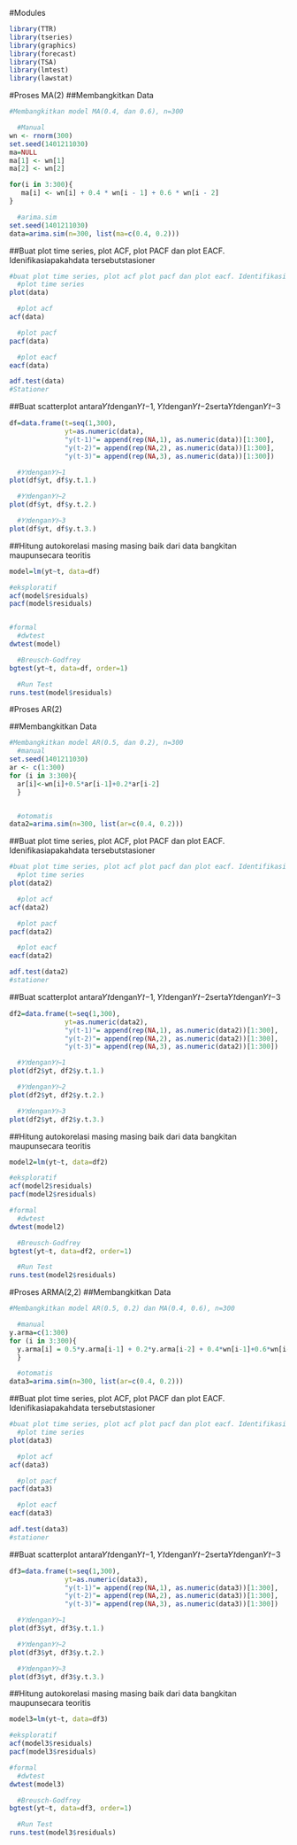 #Modules

```{r}
library(TTR)
library(tseries)
library(graphics)
library(forecast)
library(TSA)
library(lmtest)
library(lawstat)
```

#Proses MA(2) 
##Membangkitkan Data

```{r}
#Membangkitkan model MA(0.4, dan 0.6), n=300

  #Manual
wn <- rnorm(300)
set.seed(1401211030)
ma=NULL
ma[1] <- wn[1]
ma[2] <- wn[2]

for(i in 3:300){
   ma[i] <- wn[i] + 0.4 * wn[i - 1] + 0.6 * wn[i - 2] 
}

  #arima.sim
set.seed(1401211030)
data=arima.sim(n=300, list(ma=c(0.4, 0.2)))
```

##Buat plot time series, plot ACF, plot PACF dan plot EACF. Idenifikasiapakahdata tersebutstasioner

```{r}
#buat plot time series, plot acf plot pacf dan plot eacf. Identifikasi apakah data tsb stationer
  #plot time series
plot(data)

  #plot acf
acf(data)

  #plot pacf
pacf(data)

  #plot eacf
eacf(data)

adf.test(data)
#Stationer
```

##Buat scatterplot antara𝑌𝑡dengan𝑌𝑡−1, 𝑌𝑡dengan𝑌𝑡−2serta𝑌𝑡dengan𝑌𝑡−3

```{r}

df=data.frame(t=seq(1,300),
              yt=as.numeric(data),
              "y(t-1)"= append(rep(NA,1), as.numeric(data))[1:300],
              "y(t-2)"= append(rep(NA,2), as.numeric(data))[1:300],
              "y(t-3)"= append(rep(NA,3), as.numeric(data))[1:300])

  #𝑌𝑡dengan𝑌𝑡−1
plot(df$yt, df$y.t.1.)

  #𝑌𝑡dengan𝑌𝑡−2
plot(df$yt, df$y.t.2.)

  #𝑌𝑡dengan𝑌𝑡−3
plot(df$yt, df$y.t.3.)
```

##Hitung autokorelasi masing masing baik dari data bangkitan maupunsecara teoritis

```{r}
model=lm(yt~t, data=df)

#eksploratif
acf(model$residuals)
pacf(model$residuals)


#formal
  #dwtest
dwtest(model)

  #Breusch-Godfrey
bgtest(yt~t, data=df, order=1)

  #Run Test
runs.test(model$residuals)
```

#Proses AR(2)

##Membangkitkan Data

```{r}
#Membangkitkan model AR(0.5, dan 0.2), n=300
  #manual
set.seed(1401211030)
ar <- c(1:300)
for (i in 3:300){
  ar[i]<-wn[i]+0.5*ar[i-1]+0.2*ar[i-2]
  }


  #otomatis
data2=arima.sim(n=300, list(ar=c(0.4, 0.2)))
```

##Buat plot time series, plot ACF, plot PACF dan plot EACF. Idenifikasiapakahdata tersebutstasioner

```{r}
#buat plot time series, plot acf plot pacf dan plot eacf. Identifikasi apakah data tsb stationer
  #plot time series
plot(data2)

  #plot acf
acf(data2)

  #plot pacf
pacf(data2)

  #plot eacf
eacf(data2)

adf.test(data2)
#stationer
```

##Buat scatterplot antara𝑌𝑡dengan𝑌𝑡−1, 𝑌𝑡dengan𝑌𝑡−2serta𝑌𝑡dengan𝑌𝑡−3

```{r}

df2=data.frame(t=seq(1,300),
              yt=as.numeric(data2),
              "y(t-1)"= append(rep(NA,1), as.numeric(data2))[1:300],
              "y(t-2)"= append(rep(NA,2), as.numeric(data2))[1:300],
              "y(t-3)"= append(rep(NA,3), as.numeric(data2))[1:300])

  #𝑌𝑡dengan𝑌𝑡−1
plot(df2$yt, df2$y.t.1.)

  #𝑌𝑡dengan𝑌𝑡−2
plot(df2$yt, df2$y.t.2.)

  #𝑌𝑡dengan𝑌𝑡−3
plot(df2$yt, df2$y.t.3.)
```

##Hitung autokorelasi masing masing baik dari data bangkitan maupunsecara teoritis

```{r}
model2=lm(yt~t, data=df2)

#eksploratif
acf(model2$residuals)
pacf(model2$residuals)

#formal
  #dwtest
dwtest(model2)

  #Breusch-Godfrey
bgtest(yt~t, data=df2, order=1)

  #Run Test
runs.test(model2$residuals)
```

#Proses ARMA(2,2) 
##Membangkitkan Data

```{r}
#Membangkitkan model AR(0.5, 0.2) dan MA(0.4, 0.6), n=300

  #manual
y.arma=c(1:300)
for (i in 3:300){
  y.arma[i] = 0.5*y.arma[i-1] + 0.2*y.arma[i-2] + 0.4*wn[i-1]+0.6*wn[i-2]+wn[i]
  }

  #otomatis
data3=arima.sim(n=300, list(ar=c(0.4, 0.2)))
```

##Buat plot time series, plot ACF, plot PACF dan plot EACF. Idenifikasiapakahdata tersebutstasioner

```{r}
#buat plot time series, plot acf plot pacf dan plot eacf. Identifikasi apakah data tsb stationer
  #plot time series
plot(data3)

  #plot acf
acf(data3)

  #plot pacf
pacf(data3)

  #plot eacf
eacf(data3)

adf.test(data3)
#stationer
```

##Buat scatterplot antara𝑌𝑡dengan𝑌𝑡−1, 𝑌𝑡dengan𝑌𝑡−2serta𝑌𝑡dengan𝑌𝑡−3

```{r}

df3=data.frame(t=seq(1,300),
              yt=as.numeric(data3),
              "y(t-1)"= append(rep(NA,1), as.numeric(data3))[1:300],
              "y(t-2)"= append(rep(NA,2), as.numeric(data3))[1:300],
              "y(t-3)"= append(rep(NA,3), as.numeric(data3))[1:300])

  #𝑌𝑡dengan𝑌𝑡−1
plot(df3$yt, df3$y.t.1.)

  #𝑌𝑡dengan𝑌𝑡−2
plot(df3$yt, df3$y.t.2.)

  #𝑌𝑡dengan𝑌𝑡−3
plot(df3$yt, df3$y.t.3.)
```

##Hitung autokorelasi masing masing baik dari data bangkitan maupunsecara teoritis

```{r}
model3=lm(yt~t, data=df3)

#eksploratif
acf(model3$residuals)
pacf(model3$residuals)

#formal
  #dwtest
dwtest(model3)

  #Breusch-Godfrey
bgtest(yt~t, data=df3, order=1)

  #Run Test
runs.test(model3$residuals)
```
